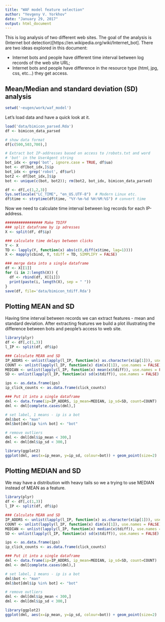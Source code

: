 ```yaml
---
title: "WAF model feature selection"
author: "Yevgeny V. Yorkhov"
date: "January 29, 2017"
output: html_document
---
```


This is log analysis of two different web sites. The goal of the analysis is (Internet bot detection)[https://en.wikipedia.org/wiki/Internet_bot]. There are two ideas explored in this document:

- Internet bots and people have different time interval between log records of the web site URL;
- Internet bots and people have difference in the resource type (html, jpg, css, etc...) they get access.

## Mean/Median and standard deviation (SD) analysis
```r
setwd('~eugen/work/waf_model')
```

Let's load data and have a quick look at it.
```r
load('data/bimicon_parsed.Rda')
df <- bimicon_data_parsed

# show data format
df[c(500,503,700),]

# Extract bot IP-addresses based on access to /robots.txt and word 
# 'bot' in the UserAgent string
bot_idx <- grep('bot', ignore.case = TRUE, df$ua)
bot <- df[bot_idx,]$ip
bot_idx <- grep('robot', df$url)
bot2 <- df[bot_idx,]$ip
bot <- unique(c(bot, bot2)); rm(bot2, bot_idx, bimicon_data_parsed)

df <- df[,c(1,2,3)]
Sys.setlocale("LC_TIME", "en_US.UTF-8")  # Modern Linux etc.
df$time <- strptime(df$time, "%Y-%m-%d %H:%M:%S") # convert time

```

Now we need to calculate time interval between log records for each IP-address.

```r
################# Make TDIFF
### split dataframe by ip adresses
X <- split(df, df$ip)

### calculate time delays between clicks
Y <- X
TD <- lapply(Y, function(x) abs(c(0,diff(x$time, lag=1))))
X <- mapply(cbind, Y, tdiff = TD, SIMPLIFY = FALSE)

### merge data into a single dataframe
df <- X[[1]]
for (i in 2:length(X)) {
  df <- rbind(df, X[[i]])
  print(paste(i, length(X), sep = " "))
}
save(df, file='data/bimicon_tdiff.Rda')
```

## Plotting MEAN and SD
Having time interval between records we can extract features - mean and standard deviation. After extracting features we build a plot illustrating the difference between bots and people's access to web site.

```r
library(plyr)
df <- df[,c(1,3)]
l_IP <- split(df, df$ip)

### Calculate MEAN and SD
IP_ADDRS <- unlist(lapply(l_IP, function(x) as.character(x$ip[1])), use.names = FALSE)
COUNT <- unlist(lapply(l_IP, function(x) dim(x)[1]), use.names = FALSE)
MEDIAN <- unlist(lapply(l_IP, function(x) mean(x$tdiff)), use.names = FALSE)
SD <- unlist(lapply(l_IP, function(x) sd(x$tdiff)), use.names = FALSE)

ips <- as.data.frame(ips)
ip_click_counts <- as.data.frame(click_counts)

### Put it into a single dataframe
dml <- data.frame(ip=IP_ADDRS, ip_mean=MEDIAN, ip_sd=SD, count=COUNT)
dml <- dml[complete.cases(dml),]

# set label, 1 means - ip is a bot
dml$bot <- "man"
dml$bot[dml$ip %in% bot] <- "bot"

# remove outliers
dml <- dml[dml$ip_mean < 300,]
dml <- dml[dml$ip_sd < 300,]

library(ggplot2)
ggplot(dml, aes(x=ip_mean, y=ip_sd, colour=bot)) + geom_point(size=2)

```

## Plotting MEDIAN and SD
We may have a distribution with heavy tails so we a trying to use MEDIAN instead of MEAN as a feature.

```r
library(plyr)
df <- df[,c(1,3)]
l_IP <- split(df, df$ip)

### Calculate MEAN and SD
IP_ADDRS <- unlist(lapply(l_IP, function(x) as.character(x$ip[1])), use.names = FALSE)
COUNT <- unlist(lapply(l_IP, function(x) dim(x)[1]), use.names = FALSE)
MEDIAN <- unlist(lapply(l_IP, function(x) median(x$tdiff)), use.names = FALSE)
SD <- unlist(lapply(l_IP, function(x) sd(x$tdiff)), use.names = FALSE)

ips <- as.data.frame(ips)
ip_click_counts <- as.data.frame(click_counts)

### Put it into a single dataframe
dml <- data.frame(ip=IP_ADDRS, ip_mean=MEDIAN, ip_sd=SD, count=COUNT)
dml <- dml[complete.cases(dml),]

# set label, 1 means - ip is a bot
dml$bot <- "man"
dml$bot[dml$ip %in% bot] <- "bot"

# remove outliers
dml <- dml[dml$ip_mean < 300,]
dml <- dml[dml$ip_sd < 300,]

library(ggplot2)
ggplot(dml, aes(x=ip_mean, y=ip_sd, colour=bot)) + geom_point(size=2)
```


